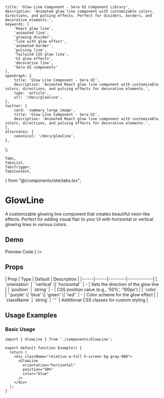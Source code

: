     title: 'Glow Line Component - Sera UI Component Library',
    description: 'Animated glow line component with customizable colors, directions, and pulsing effects. Perfect for dividers, borders, and decorative elements.',
    keywords: [
        'React glow line',
        'animated line',
        'glowing divider',
        'line with glow effect',
        'animated border',
        'pulsing line',
        'Tailwind CSS glow line',
        'UI glow effects',
        'decorative line',
        'Sera UI components'
    ],
    openGraph: {
        title: 'Glow Line Component - Sera UI',
        description: 'Animated React glow line component with customizable colors, directions, and pulsing effects for decorative elements.',
        type: 'article',
        url: '/docs/glowline',
    },
    twitter: {
        card: 'summary_large_image',
        title: 'Glow Line Component - Sera UI',
        description: 'Animated React glow line component with customizable colors, directions, and pulsing effects for decorative elements.',
    },
    alternates: {
        canonical: '/docs/glowline',
    },
};

    Tabs,
    TabsList,
    TabsTrigger,
    TabsContent,
} from "@/components/site/tabs.tsx";

<AI dir="left"/>

# GlowLine

A customizable glowing line component that creates beautiful neon-like effects. Perfect for adding visual flair to your UI with horizontal or vertical glowing lines in various colors.

## Demo

<Tabs defaultValue="preview" className="">
  <TabsList>
    <TabsTrigger value="preview">Preview</TabsTrigger>
    <TabsTrigger value="code">Code</TabsTrigger>
  </TabsList>
  <TabsContent value="preview">
    <ComponentRenderer component={<GlowlineView />} />
  </TabsContent>
  <TabsContent value="code">
    <CodeBlock filePath="src/app/docs/glowline/glowline.tsx" />
  </TabsContent>
</Tabs>

## Props

<MdxTable>
| Prop | Type | Default | Description |
|------|------|---------|-------------|
| `orientation` | `'vertical' \| 'horizontal'` | - | Sets the direction of the glow line |
| `position` | `string` | - | CSS position value (e.g., '50%', '100px') |
| `color` | `'purple' \| 'blue' \| 'green' \| 'red'` | - | Color scheme for the glow effect |
| `className` | `string` | `''` | Additional CSS classes for custom styling |
</MdxTable>

## Usage Examples

### Basic Usage

```tsx
import { GlowLine } from './components/GlowLine';

export default function Example() {
  return (
    <div className="relative w-full h-screen bg-gray-900">
      <GlowLine 
        orientation="horizontal" 
        position="50%" 
        color="blue" 
      />
    </div>
  );
}